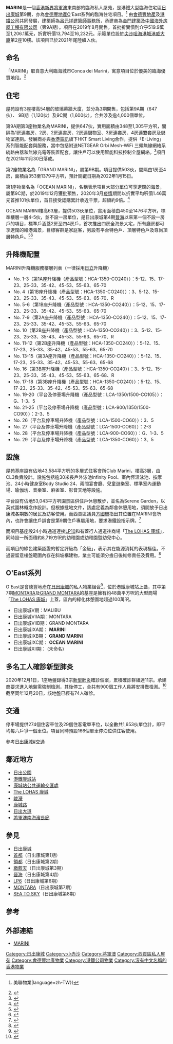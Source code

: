 {{Infobox_housinghk 
| name =  MARINI 
| logo= Lohas Park Phase 9 MARINI logo blue.svg
| photo = MARINI Site view 202011.jpg
| phototitle = 興建中的MARINI（2020年11月）
| address= {{HK}}[[新界東|新界東]][[將軍澳|將軍澳]][[小赤沙|小赤沙]]<br>[[康城路|康城路]]1號
| developer= [[會德豐地產|會德豐地產]]及[[港鐵公司|港鐵公司]]
| manager= [[港鐵|港鐵]]MTR Premier Management Services
| use = 住宅
| blocknumber = 3
| floor_area =
| floornumber = 62層（1A、1B座）<br>61層（2A、2B座）<br>58層（3A、3B座）<br>（實際樓層數，不計算發展商之跳層）
| yearofcompletion = 2021年11月至2022年4月
| former = 填海地
| management = 港鐵物業管理Premier
| facilities = 會所、停車場、幼稚園
| website = http://www.marini.com.hk
}}
<mapframe text="地图" width="250" height="250" zoom="18" latitude="22.29271" longitude="114.26814" align="right" lang="zh"/>
'''MARINI'''是一個[[香港|香港]][[新界|新界]][[將軍澳|將軍澳]]東南部的臨海私人屋苑，是港鐵大型臨海住宅區[[日出康城|日出康城]]第9期，亦為[[會德豐地產|會德豐地產]]O'East系列的臨海住宅項目。<ref>{{Cite web|title=【多圖】日出康城MARINI示範單位曝光！|url=https://www.midland.com.hk/property-news/樓巿新聞/【多圖】日出康城marini示範單位曝光！/|accessdate=2021-03-21|date=2019-08-22|last=Justin|first=Chan|work=樓市資訊 {{!}} 美聯物業|language=zh-TW}}</ref> 由[[會德豐地產|會德豐地產]]及[[港鐵公司|港鐵公司]]共同發展，建築師為[[呂元祥建築師事務所|呂元祥建築師事務所]]，承建商為[[金門建築|金門建築]]及[[中國海外房屋工程有限公司|中國海外房屋工程有限公司]]（第9A期）。項目在2019年8月開售，首批折實價則介乎519.9萬至1,206.1萬元，折實呎價13,794至16,232元。示範單位設於[[尖沙咀|尖沙咀]][[海港城|海港城]][[港威大廈|港威大廈]]第2座10樓。該項目已於2021年尾陸續入伙。

==命名==
「MARINI」取自意大利臨海城市Conca dei Marini，寓意項目位於優美的臨海優質地段。<ref>{{cite news |title=【新盤出擊】日出康城9A期命名MARINI 料周內開價 |url=https://finance.mingpao.com/fin/instantp/20190820/1566297091203/%E3%80%90%E6%96%B0%E7%9B%A4%E5%87%BA%E6%93%8A%E3%80%91%E6%97%A5%E5%87%BA%E5%BA%B7%E5%9F%8E9a%E6%9C%9F%E5%91%BD%E5%90%8Dmarini-%E6%96%99%E5%91%A8%E5%85%A7%E9%96%8B%E5%83%B9 |accessdate=2022-02-20 |work=明報 |date=2019-08-20 |archive-date=2022-02-20 |archive-url=https://web.archive.org/web/20220220143445/https://finance.mingpao.com/fin/instantp/20190820/1566297091203/%e3%80%90%e6%96%b0%e7%9b%a4%e5%87%ba%e6%93%8a%e3%80%91%e6%97%a5%e5%87%ba%e5%ba%b7%e5%9f%8e9a%e6%9c%9f%e5%91%bd%e5%90%8dmarini-%e6%96%99%e5%91%a8%e5%85%a7%e9%96%8b%e5%83%b9 }}</ref>

==住宅==
屋苑設有3座樓高54層的玻璃幕牆大廈，並分為3期開售，包括第9A期（647伙）、 9B期（1,120伙）及9C期（1,600伙），合共涉及逾4,000個單位。

第9A期第3座物業名為MARINI，提供647伙，實用面積由348至1,305平方呎，間隔為1房連套房、2房、2房連書房、2房連儲物室、3房連套房、4房連雙套房及儲物室連廁。發展商亦與[[香港電訊|香港電訊]]旗下HKT Smart Living合作，提供「E-Living」系列智能配套與服務，當中包括附送NETGEAR Orbi Mesh-WiFi 三頻無線網絡系統路由器和無線充電等裝置配套，讓住戶可以使用智能科技控制全屋網絡。<ref>{{cite news |title=HKT Smart Living× MARINI ×GRAND MARINI 完善家居無線網絡 連繫智能科技 |url=https://i.shop.pccw.com/article/detail/hkt_smart_living/10600 |accessdate=2021-04-05 |publisher=i-shop |date=2020-02}}</ref>項目在2021年11月30日落成。

第2座物業名為「GRAND MARINI」，屬第9B期。項目提供503伙，間隔由1房至4房，面積由353至1379平方呎，預計關鍵日期為2022年1月15日。

第1座物業名為「OCEAN MARINI」，名稱表示項目大部分單位可享遼闊的海景，屬第9C期，於2019年12月獲批預售，2020年3月[[2019冠狀病毒病香港疫情|疫情]]期間以折實平均呎價1.46萬元首推101伙單位，首日接受認購累計收近千票，超額約9倍。<ref>{{cite news |title=OCEAN MARINI首日收千票 超額9倍 業界料本月一手重上1300宗 |url=https://news.mingpao.com/pns/%E7%B6%93%E6%BF%9F/article/20200309/s00004/1583692025117/ocean-marini%E9%A6%96%E6%97%A5%E6%94%B6%E5%8D%83%E7%A5%A8-%E8%B6%85%E9%A1%8D9%E5%80%8D-%E6%A5%AD%E7%95%8C%E6%96%99%E6%9C%AC%E6%9C%88%E4%B8%80%E6%89%8B%E9%87%8D%E4%B8%8A1300%E5%AE%97 |accessdate=2020-03-09 |work=明報 |date=2020-03-09 |archive-date=2021-01-30 |archive-url=https://web.archive.org/web/20210130194841/https://news.mingpao.com/pns/%E7%B6%93%E6%BF%9F/article/20200309/s00004/1583692025117/ocean-marini%E9%A6%96%E6%97%A5%E6%94%B6%E5%8D%83%E7%A5%A8-%E8%B6%85%E9%A1%8D9%E5%80%8D-%E6%A5%AD%E7%95%8C%E6%96%99%E6%9C%AC%E6%9C%88%E4%B8%80%E6%89%8B%E9%87%8D%E4%B8%8A1300%E5%AE%97 |dead-url=no }}</ref>

OCEAN MARINI樓高63層，提供503伙單位，實用面積由450至1476平方呎，標準樓層一層4-5伙，並不設一房單位，是日出康城第4期[[晉海|晉海]]以來第一個不設一房戶的項目，標準戶涵蓋2房至四4房戶，首次推出四房全海景大宅，所有廳房都可享遼闊的維港海景，目標客群是家庭客，另設有平台特色戶、頂層特色戶及尊尚頂層特色戶。<ref>{{cite news |title=【重新出擊】OCEAN MARINI上載樓書 2房450方呎起 |url=https://finance.mingpao.com/fin/instantp/20200303/1583225931397/%E3%80%90%E9%87%8D%E6%96%B0%E5%87%BA%E6%93%8A%E3%80%91ocean-marini%E4%B8%8A%E8%BC%89%E6%A8%93%E6%9B%B8-2%E6%88%BF450%E6%96%B9%E5%91%8E%E8%B5%B7 |accessdate=2022-02-20 |work=明報 |date=2020-03-03 |archive-date=2022-02-20 |archive-url=https://web.archive.org/web/20220220143300/https://finance.mingpao.com/fin/instantp/20200303/1583225931397/%e3%80%90%e9%87%8d%e6%96%b0%e5%87%ba%e6%93%8a%e3%80%91ocean-marini%e4%b8%8a%e8%bc%89%e6%a8%93%e6%9b%b8-2%e6%88%bf450%e6%96%b9%e5%91%8e%e8%b5%b7 }}</ref><ref>{{cite news |title=【新盤放大鏡】OCEAN MARINI開價 回到半年前 |url=https://hk.finance.yahoo.com/news/%E6%96%B0%E7%9B%A4%E6%94%BE%E5%A4%A7%E9%8F%A1ocean-marini%E9%96%8B%E5%83%B9-%E5%9B%9E%E5%88%B0%E5%8D%8A%E5%B9%B4%E5%89%8D-070057236.html |accessdate=2022-02-20 |publisher=資本一週 |date=2020-03-13 |archive-date=2022-02-20 |archive-url=https://web.archive.org/web/20220220143257/https://hk.finance.yahoo.com/news/%E6%96%B0%E7%9B%A4%E6%94%BE%E5%A4%A7%E9%8F%A1ocean-marini%E9%96%8B%E5%83%B9-%E5%9B%9E%E5%88%B0%E5%8D%8A%E5%B9%B4%E5%89%8D-070057236.html }}</ref>

==升降機配置==
MARINI升降機服務樓層列表（一律採用[[日立製作所|日立]]升降機）
*No. 1-3（第1A座升降機（產品型號：HCA-1350-CO240））：5-12、15、17-23、25-33、35-42、45-53、55-63、65-70
*No. 4（第1B座升降機（產品型號：HCA-1350-CO240））：3、5-12、15-23、25-33、35-43、45-53、55-63、65-70、R
*No. 5-6（第1B座升降機（產品型號：HCA-1350-CO240））：5-12、15、17-23、25-33、35-42、45-53、55-63、65-70
*No. 7-9（第2A座升降機（產品型號：HCA-1350-CO240））：5-12、15、17-23、25-33、35-42、45-53、55-63、65-70
*No. 10（第2B座升降機（產品型號：HCA-1350-CO240））：3、5-12、15-23、25-33、35-43、45-53、55-63、65-70、R
*No. 11-12（第2B座升降機（產品型號：HCA-1350-CO240））：5-12、15、17-23、25-33、35-42、45-53、55-63、65-70
*No. 13-15（第3A座升降機（產品型號：HCA-1350-CO240））：5-12、15、17-23、25-33、35-42、45-53、55-63、65-68
*No. 16（第3B座升降機（產品型號：HCA-1350-CO240））：3、5-12、15-23、25-33、35-43、45-53、55-63、65-68、R
*No. 17-18（第3B座升降機（產品型號：HCA-1350-CO240））：5-12、15、17-23、25-33、35-42、45-53、55-63、65-68
*No. 19-20（平台及停車場升降機（產品型號：LCA-1350/1500-CO105））：G、1-3、5
*No. 21-25（平台及停車場升降機（產品型號：LCA-900/1350/1500-CO90））：2-3、5
*No. 26（平台及停車場升降機（產品型號：LCA-1500-CO60））：3、5
*No. 27（平台及停車場升降機（產品型號：LCA-1500-CO60））：2-3
*No. 28（平台及停車場升降機（產品型號：LCA-900-CO60））：G、1-3、5
*No. 29（平台及停車場升降機（產品型號：LCA-1350-CO60））：3、5

==設施==
屋苑基座設有佔地43,584平方呎的多層式住客會所Club Marini，樓高3層，由CL3負責設計。設施包括逾30米長戶外泳池Infinity Pool、室內恆溫泳池、按摩池、24小時健身室Body Studio 24、兩間宴會廳、兒童遊樂室、標準室內運動場、瑜伽坊、音樂室、麻雀室、影音天地等設施。

平台設有佔地53,043平方呎園景區供住戶休憩散步，並名為Serene Garden，以英式園林概念作設計。但根據批地文件，該處定義為鄰舍休憩用地，須開放予日出康城各期數的居民及訪客使用。而西貢區議員[[方國珊|方國珊]]指出其位置在MARINI會所內，也許會讓住戶誤會是第9期住戶專屬用地，要求港鐵設指示牌。<ref>{{cite news |title=日出康城英式園林建會所內惹公私用地爭議　區議員促港鐵設指示牌 |url=https://www.hk01.com/18%E5%8D%80%E6%96%B0%E8%81%9E/712312/%E6%97%A5%E5%87%BA%E5%BA%B7%E5%9F%8E%E8%8B%B1%E5%BC%8F%E5%9C%92%E6%9E%97%E5%BB%BA%E6%9C%83%E6%89%80%E5%85%A7%E6%83%B9%E5%85%AC%E7%A7%81%E7%94%A8%E5%9C%B0%E7%88%AD%E8%AD%B0-%E5%8D%80%E8%AD%B0%E5%93%A1%E4%BF%83%E6%B8%AF%E9%90%B5%E8%A8%AD%E6%8C%87%E7%A4%BA%E7%89%8C |accessdate=2022-02-20 |work=香港01 |date=2021-12-17 |archive-date=2022-03-17 |archive-url=https://web.archive.org/web/20220317202605/https://www.hk01.com/18%E5%8D%80%E6%96%B0%E8%81%9E/712312/%E6%97%A5%E5%87%BA%E5%BA%B7%E5%9F%8E%E8%8B%B1%E5%BC%8F%E5%9C%92%E6%9E%97%E5%BB%BA%E6%9C%83%E6%89%80%E5%85%A7%E6%83%B9%E5%85%AC%E7%A7%81%E7%94%A8%E5%9C%B0%E7%88%AD%E8%AD%B0-%E5%8D%80%E8%AD%B0%E5%93%A1%E4%BF%83%E6%B8%AF%E9%90%B5%E8%A8%AD%E6%8C%87%E7%A4%BA%E7%89%8C }}</ref>

而項目基座設24小時通道連接[[LP10|LP10]]和有蓋行人通道往商場「[[The_LOHAS_康城|The LOHAS 康城]]」，同時設一所面積約8,719方呎的幼稚園或幼稚園暨幼兒中心。

而項目的綠色建築認證的暫定評級為「金級」，表示其在能源消耗的表現極佳。不過要留意樓盤範圍內存在斜坡構建物，業主可能須分擔日後維修責任及費用。<ref>{{Cite web|title=【新盤攻略】 Ocean Marini泳池擁無敵海景 逾4.4萬呎超強會所-house730|url=https://m.house730.com/news/994|accessdate=2021-03-21|work=m.house730.com}}</ref>

== O'East系列 ==
O'East是會德豐地產在[[日出康城|日出康城]]的私人物業組合<ref>{{Cite web|title=O'East|url=https://www.oceanmarini.com.hk/tc/oeast|accessdate=2021-03-21|work=OCEAN MARINI|archive-date=2021-04-12|archive-url=https://web.archive.org/web/20210412130605/https://www.oceanmarini.com.hk/tc/oeast}}</ref>，位於港鐵康城站上蓋，其中第7期[[MONTARA|MONTARA]]及[[GRAND_MONTARA|GRAND MONTARA]]的基座是擁有約48萬平方呎的大型商場「[[THE_LOHAS|The LOHAS 康城]]」上蓋，區內的綠化休憩園地超過100萬呎。
* 日出康城V期：MALIBU
* 日出康城VIIA期：MONTARA
* 日出康城VIIB期：GRAND MONTARA
* 日出康城IXA期： '''MARINI'''
* 日出康城IXB期： '''GRAND MARINI'''
* 日出康城IXC期： '''OCEAN MARINI'''
* 日出康城XII期： (未命名)

==多名工人確診新型肺炎==
2020年12月1日，1座地盤錄得3宗[[2019冠状病毒病|新型肺炎]]確診個案，累積確診群組達11宗。承建商要求進入地盤需強制檢測，其後停工，合共有900個工作人員將安排做檢測。<ref>{{cite news |title=【新冠肺炎｜確診大廈】今日新增82宗確診個案 日出康城9期Marini地盤爆11人染疫 900人須停工檢測 (12月1日更新) |url=https://ps.hket.com/article/2690320/%E3%80%90%E6%96%B0%E5%86%A0%E8%82%BA%E7%82%8E%EF%BD%9C%E7%A2%BA%E8%A8%BA%E5%A4%A7%E5%BB%88%E3%80%91%E4%BB%8A%E6%97%A5%E6%96%B0%E5%A2%9E82%E5%AE%97%E7%A2%BA%E8%A8%BA%E5%80%8B%E6%A1%88%20%20%E6%97%A5%E5%87%BA%E5%BA%B7%E5%9F%8E9%E6%9C%9FMarini%E5%9C%B0%E7%9B%A4%E7%88%8611%E4%BA%BA%E6%9F%93%E7%96%AB%20%20900%E4%BA%BA%E9%A0%88%E5%81%9C%E5%B7%A5%E6%AA%A2%E6%B8%AC%20(12%E6%9C%881%E6%97%A5%E6%9B%B4%E6%96%B0)?mtc=60007 |accessdate=2020-12-01 |work=香港經濟日報 |date=2020-12-01 |archive-date=2021-02-02 |archive-url=https://web.archive.org/web/20210202060801/https://ps.hket.com/article/2690320/%E3%80%90%E6%96%B0%E5%86%A0%E8%82%BA%E7%82%8E%EF%BD%9C%E7%A2%BA%E8%A8%BA%E5%A4%A7%E5%BB%88%E3%80%91%E4%BB%8A%E6%97%A5%E6%96%B0%E5%A2%9E82%E5%AE%97%E7%A2%BA%E8%A8%BA%E5%80%8B%E6%A1%88%20%20%E6%97%A5%E5%87%BA%E5%BA%B7%E5%9F%8E9%E6%9C%9FMarini%E5%9C%B0%E7%9B%A4%E7%88%8611%E4%BA%BA%E6%9F%93%E7%96%AB%20%20900%E4%BA%BA%E9%A0%88%E5%81%9C%E5%B7%A5%E6%AA%A2%E6%B8%AC%20(12%E6%9C%881%E6%97%A5%E6%9B%B4%E6%96%B0)?mtc=60007 }}</ref>截至同年12月20日，該地盤已經有74人確診。

==交通== 
停車場提供274個住客車位及29個住客電單車位，以全數共1,653伙單位計，即平均每六戶爭一個車位。項目同時預設166個單車停泊位供住客使用。

參考[[日出康城#交通|日出康城#交通]]

==鄰近地方==
*[[日出公園|日出公園]]
*[[康城站_(香港)|港鐵康城站]]
*[[康城站公共運輸交匯處|康城站公共運輸交匯處]]
*[[THE_LOHAS|The LOHAS 康城]]
*[[峻瀅|峻瀅]]
*[[康城路|康城路]]
*[[日出大道|日出大道]]
*[[將軍澳南海濱長廊|將軍澳南海濱長廊]]

== 參見 ==
*[[日出康城|日出康城]]
*[[首都_(香港)|首都]]（日出康城第1期）
*[[領都|領都]]（日出康城第2期）
*[[緻藍天|緻藍天]]（日出康城第3期）
*[[晉海|晉海]]（日出康城第4期）
*[[LP6|LP6]]（日出康城第6期）
*[[MONTARA|MONTARA]]（日出康城第7期）
*[[SEA_TO_SKY|SEA TO SKY]]（日出康城第8期）

== 參考 ==
{{reflist}}

== 外部連結 ==
*[http://www.marini.com.hk MARINI] {{Wayback|url=http://www.marini.com.hk/ |date=20220419034818 }}

{{九龍倉集團/會德豐}}
{{港鐵公司物業}}
{{日出康城}}

[[Category:日出康城|Category:日出康城]]
[[Category:小赤沙|Category:小赤沙]]
[[Category:將軍澳|Category:將軍澳]]
[[Category:西貢區私人屋苑|Category:西貢區私人屋苑]]
[[Category:會德豐地產物業|Category:會德豐地產物業]]
[[Category:港鐵公司物業|Category:港鐵公司物業]]
[[Category:沒有中文名稱的香港物業|Category:沒有中文名稱的香港物業]]